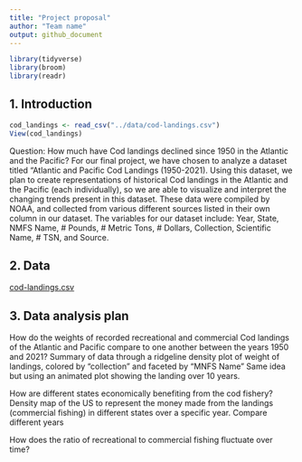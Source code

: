 ```yaml
---
title: "Project proposal"
author: "Team name"
output: github_document
---
```


```r
library(tidyverse)
library(broom)
library(readr)
```

## 1. Introduction

```r

cod_landings <- read_csv("../data/cod-landings.csv")
View(cod_landings)
```
Question: How much have Cod landings declined since 1950 in the Atlantic and the Pacific?
For our final project, we have chosen to analyze a dataset titled “Atlantic and Pacific Cod Landings (1950-2021). Using this dataset, we plan to create representations of historical Cod landings in the Atlantic and the Pacific (each individually), so we are able to visualize and interpret the changing trends present in this dataset. These data were compiled by NOAA, and collected from various different sources listed in their own column in our dataset. The variables for our dataset include: Year, State, NMFS Name, # Pounds, # Metric Tons, # Dollars, Collection, Scientific Name, # TSN, and Source.


## 2. Data

[cod-landings.csv](https://github.com/ES-1085/project-not-our-names/files/10580941/cod-landings.csv)

## 3. Data analysis plan
How do the weights of recorded recreational and commercial Cod landings of the Atlantic and Pacific compare to one another between the years 1950 and 2021?
    Summary of data through a ridgeline density plot of weight of landings, colored by “collection” and faceted by “MNFS Name”
    Same idea but using an animated plot showing the landing over 10 years.

How are different states economically benefiting from the cod fishery?
    Density map of the US to represent the money made from the landings (commercial fishing) in different     states over a specific year.
    Compare different years

How does the ratio of recreational to commercial fishing fluctuate over time?



